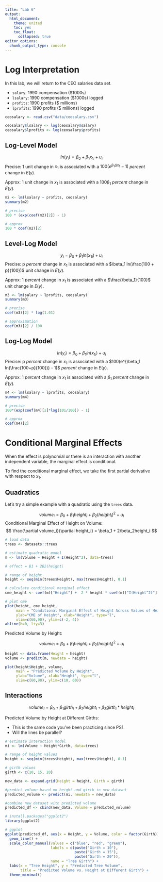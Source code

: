 ```yaml
---
title: "Lab 6"
output: 
  html_document:
    theme: united
    toc: yes
    toc_float:
      collapsed: true
editor_options: 
  chunk_output_type: console
---
```


# Log Interpretation

In this lab, we will return to the CEO salaries data set.

-   `salary`: 1990 compensation (\$1000s)
-   `lsalary`: 1990 compensation (\$1000s) logged
-   `profits`: 1990 profits (\$ millions)
-   `lprofits`: 1990 profits (\$ millions) logged

```r
ceosalary <- read.csv("data/ceosalary.csv")

ceosalary$lsalary <- log(ceosalary$salary)
ceosalary$lprofits <- log(ceosalary$profits)
```

## Log-Level Model

$$ ln(y_i) = \beta_0 + \beta_1 x_{1i} + u_i$$ Precise: 1 unit change in $x_1$ is associated with a $100(e^{\beta_1\Delta x_1} - 1)$ *percent* change in $E(y)$.

Approx: 1 unit change in $x_1$ is associated with a $100\beta_1$ *percent* change in $E(y)$.

```r
m2 <- lm(lsalary ~ profits, ceosalary)
summary(m2)

# precise
100 * (exp(coef(m2)[2]) - 1)

# approx
100 * coef(m2)[2] 
```

## Level-Log Model

$$ y_i = \beta_0 + \beta_1 ln(x_{1i}) + u_i$$ Precise: p *percent* change in $x_1$ is associated with a $\beta_1 ln(\frac{100 + p}{100})$ unit change in $E(y)$.

Approx: 1 *percent* change in $x_1$ is associated with a $\frac{\beta_1}{100}$ unit change in $E(y)$.

```r
m3 <- lm(salary ~ lprofits, ceosalary)
summary(m3)

# precise 
coef(m3)[2] * log(1.01)

# approximation
coef(m3)[2] / 100
```

## Log-Log Model

$$ ln(y_i) = \beta_0 + \beta_1 ln(x_{1i}) + u_i$$ Precise: p *percent* change in $x_1$ is associated with a $100(e^{\beta_1 ln(\frac{100+p}{100})} - 1)$ *percent* change in $E(y)$.

Approx: 1 *percent* change in $x_1$ is associated with a $\beta_1$ *percent* change in $E(y)$.

```r
m4 <- lm(lsalary ~ lprofits, ceosalary)
summary(m4)

# precise 
100*(exp(coef(m4)[2]*log(101/100)) - 1)

# approx 
coef(m4)[2]
```

# Conditional Marginal Effects

When the effect is polynomial or there is an interaction with another independent variable, the marginal effect is conditional.

To find the conditional marginal effect, we take the first partial derivative with respect to $x_1$.

## Quadratics

Let's try a simple example with a quadratic using the `trees` data.

$$volume_i = \beta_0 + \beta_1height_i + \beta_2(height_i)^2 + u_i$$ Conditional Marginal Effect of Height on Volume: $$
\frac{\partial volume_i}{\partial height_i} = \beta_1 + 2\beta_2height_i
$$

```r
# load data
trees <- datasets::trees

# estimate quadratic model
m <- lm(Volume ~ Height + I(Height^2), data=trees)

# effect = B1 + 2B2(height) 

# range of height
height <- seq(min(trees$Height), max(trees$Height), 0.1)

# calculate conditional marginal effect
cme_height <- coef(m)["Height"] +  2 * height * coef(m)["I(Height^2)"]

# plot cme
plot(height, cme_height, 
     main = "Conditional Marginal Effect of Height Across Values of Height",
     ylab="CME of Height", xlab="Height", type="l",
     xlim=c(60,90), ylim=c(-2, 4))
abline(h=0, lty=3)
```

Predicted Volume by Height:

$$volume_i = \beta_0 + \beta_1height_i + \beta_2(height_i)^2 + u_i$$

```r
height <- data.frame(Height = height)
volume <- predict(m, newdata = height)

plot(height$Height, volume, 
     main = "Predicted Volume by Height",
     ylab="Volume", xlab="Height", type="l",
     xlim=c(60,90), ylim=c(10, 60))
```

## Interactions

$$
volume_i = \beta_0 + \beta_1 girth_i + \beta_2 height_i + \beta_3 girth_i * height_i
$$

Predicted Volume by Height at Different Girths:

-   This is the same code you've been practicing since PS1.
-   Will the lines be parallel?

```r
# estimate interaction model
mi <- lm(Volume ~ Height*Girth, data=trees)

# range of height values 
height <- seq(min(trees$Height), max(trees$Height), 0.1)

# girth values 
girth <- c(10, 15, 20)

new_data <- expand.grid(Height = height, Girth = girth)

#predict volume based on height and girth in new dataset 
predicted_volume <- predict(mi, newdata = new_data)

#combine new dataset with predicted volume 
predicted_df <- cbind(new_data, Volume = predicted_volume)

# install.packages("ggplot2")
library(ggplot2)

# ggplot 
ggplot(predicted_df, aes(x = Height, y = Volume, color = factor(Girth))) +
  geom_line() +
  scale_color_manual(values = c("blue", "red", "green"),
                     labels = c(paste("Girth = 10"), 
                                paste("Girth = 15"), 
                                paste("Girth = 20")),
                     name = "Tree Girth") +
  labs(x = "Tree Height", y = "Predicted Tree Volume",
       title = "Predicted Volume vs. Height at Different Girth") +
  theme_minimal()
```
